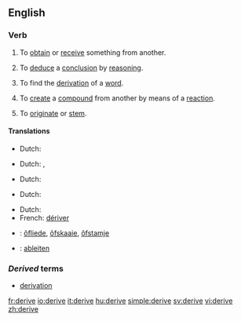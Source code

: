 ==English==

{{rfc|please provide some example sentences to make life easier for translators}}

=== Verb ===
{{en-verb|deriv|ing}}

# {{context|transitive}} To [[obtain]] or [[receive]] something from another.
# {{context|transitive|logic}} To [[deduce]] a [[conclusion]] by [[reasoning]].
# {{context|transitive|linguistics}} To find the [[derivation]] of a [[word]].
# {{context|transitive|chemistry}} To [[create]] a [[compound]] from another by means of a [[reaction]].
# {{context|intransitive}} To [[originate]] or [[stem]].

====Translations====
{{trans-top|obtain something from another}}
*Dutch: {{t|nl|afleiden}}
{{trans-mid}}
{{trans-bottom}}

{{trans-top|deduce a conclusion by reasoning}}
*Dutch: {{t|nl|afleiden}}, {{t|nl|deduceren}}
{{trans-mid}}
{{trans-bottom}}

{{trans-top|find the derivation of a word}}
*Dutch: {{t|nl|afleiden}}
{{trans-mid}}
{{trans-bottom}}

{{trans-top|create a compound from another by means of a reaction}}
*Dutch: {{t|nl|afleiden}}
{{trans-mid}}
{{trans-bottom}}

{{trans-top|originate}}
*Dutch: {{t|nl|ontstaan}}
*French: [[dériver]]
{{trans-mid}}
{{trans-bottom}}

{{checktrans}}
{{trans-top|Translations to be checked}}
*{{ttbc|Frisian}}: [[ôfliede]], [[ôfskaaie]], [[ôfstamje]]
*{{ttbc|German}}: [[ableiten]]
{{trans-bottom}}

=== ''Derived'' terms ===
* [[derivation]]

[[fr:derive]]
[[io:derive]]
[[it:derive]]
[[hu:derive]]
[[simple:derive]]
[[sv:derive]]
[[vi:derive]]
[[zh:derive]]